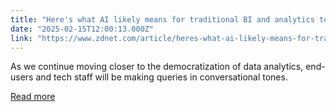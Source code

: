 ```yaml
---
title: "Here's what AI likely means for traditional BI and analytics tools"
date: "2025-02-15T12:00:13.000Z"
link: "https://www.zdnet.com/article/heres-what-ai-likely-means-for-traditional-bi-and-analytics-tools/"
---
```


As we continue moving closer to the democratization of data analytics, end-users and tech staff will be making queries in conversational tones.

[Read more](https://www.zdnet.com/article/heres-what-ai-likely-means-for-traditional-bi-and-analytics-tools/)
